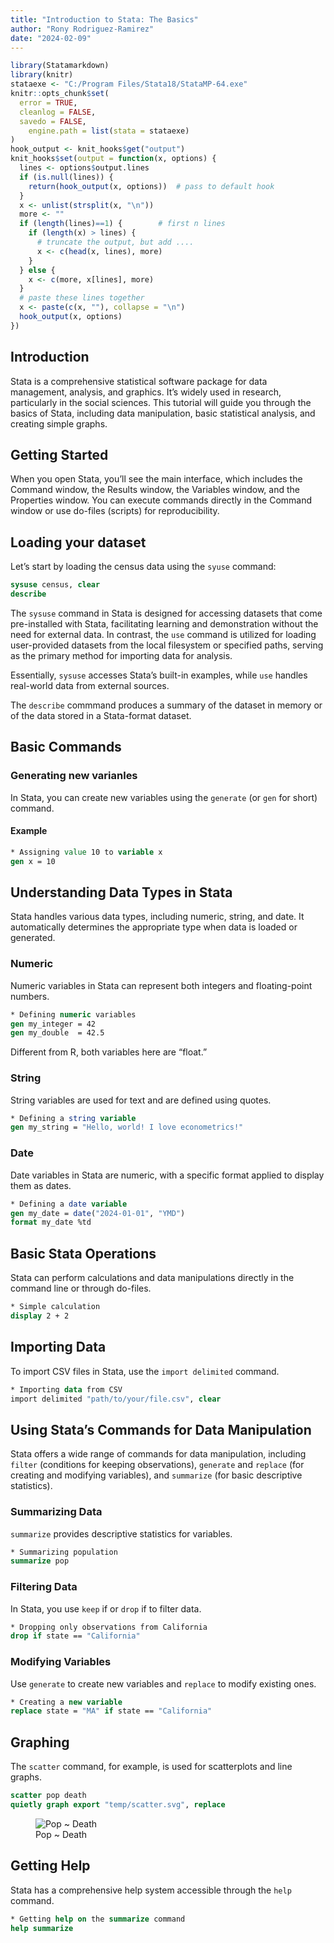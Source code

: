 ```yaml
---
title: "Introduction to Stata: The Basics"
author: "Rony Rodriguez-Ramirez"
date: "2024-02-09"
---
```


```r
library(Statamarkdown)
library(knitr)
stataexe <- "C:/Program Files/Stata18/StataMP-64.exe"
knitr::opts_chunk$set(
  error = TRUE,
  cleanlog = FALSE,
  savedo = FALSE,
    engine.path = list(stata = stataexe)
)
hook_output <- knit_hooks$get("output")
knit_hooks$set(output = function(x, options) {
  lines <- options$output.lines
  if (is.null(lines)) {
    return(hook_output(x, options))  # pass to default hook
  }
  x <- unlist(strsplit(x, "\n"))
  more <- ""
  if (length(lines)==1) {        # first n lines
    if (length(x) > lines) {
      # truncate the output, but add ....
      x <- c(head(x, lines), more)
    }
  } else {
    x <- c(more, x[lines], more)
  }
  # paste these lines together
  x <- paste(c(x, ""), collapse = "\n")
  hook_output(x, options)
})
```

## Introduction

Stata is a comprehensive statistical software package for data management, analysis, and graphics. It's widely used in research, particularly in the social sciences. This tutorial will guide you through the basics of Stata, including data manipulation, basic statistical analysis, and creating simple graphs.

## Getting Started

When you open Stata, you'll see the main interface, which includes the Command window, the Results window, the Variables window, and the Properties window. You can execute commands directly in the Command window or use do-files (scripts) for reproducibility.

## Loading your dataset

Let's start by loading the census data using the `syuse` command:

```stata
sysuse census, clear
describe
```

::: {.callout-tip}
The `sysuse` command in Stata is designed for accessing datasets that come pre-installed with Stata, facilitating learning and demonstration without the need for external data. In contrast, the `use` command is utilized for loading user-provided datasets from the local filesystem or specified paths, serving as the primary method for importing data for analysis. 

Essentially, `sysuse` accesses Stata's built-in examples, while `use` handles real-world data from external sources.
:::

The `describe` commmand produces a summary of the dataset in memory or of the data stored in a Stata-format dataset.

## Basic Commands

### Generating new varianles

In Stata, you can create new variables using the `generate` (or `gen` for short) command.

#### Example

```stata
* Assigning value 10 to variable x
gen x = 10
```


## Understanding Data Types in Stata

Stata handles various data types, including numeric, string, and date. It automatically determines the appropriate type when data is loaded or generated.

### Numeric

Numeric variables in Stata can represent both integers and floating-point numbers.

```stata
* Defining numeric variables
gen my_integer = 42
gen my_double  = 42.5
```

Different from R, both variables here are "float."

### String

String variables are used for text and are defined using quotes.

```stata
* Defining a string variable
gen my_string = "Hello, world! I love econometrics!"
```

### Date

Date variables in Stata are numeric, with a specific format applied to display them as dates.

```stata
* Defining a date variable
gen my_date = date("2024-01-01", "YMD")
format my_date %td
```


## Basic Stata Operations

Stata can perform calculations and data manipulations directly in the command line or through do-files.

```stata
* Simple calculation
display 2 + 2
```

## Importing Data

To import CSV files in Stata, use the `import delimited` command.

```stata
* Importing data from CSV
import delimited "path/to/your/file.csv", clear
```

## Using Stata's Commands for Data Manipulation

Stata offers a wide range of commands for data manipulation, including `filter` (conditions for keeping observations), `generate` and `replace` (for creating and modifying variables), and `summarize` (for basic descriptive statistics).

### Summarizing Data

`summarize` provides descriptive statistics for variables.

```stata
* Summarizing population
summarize pop
```


### Filtering Data

In Stata, you use `keep` if or `drop` if to filter data.

```stata
* Dropping only observations from California
drop if state == "California"
```

### Modifying Variables

Use `generate` to create new variables and `replace` to modify existing ones.

```stata
* Creating a new variable
replace state = "MA" if state == "California"
```

## Graphing

The `scatter` command, for example, is used for scatterplots and line graphs.


```stata
scatter pop death
quietly graph export "temp/scatter.svg", replace
```

![Pop ~ Death](temp/scatter.svg)

## Getting Help

Stata has a comprehensive help system accessible through the `help` command.

```stata
* Getting help on the summarize command
help summarize
```

